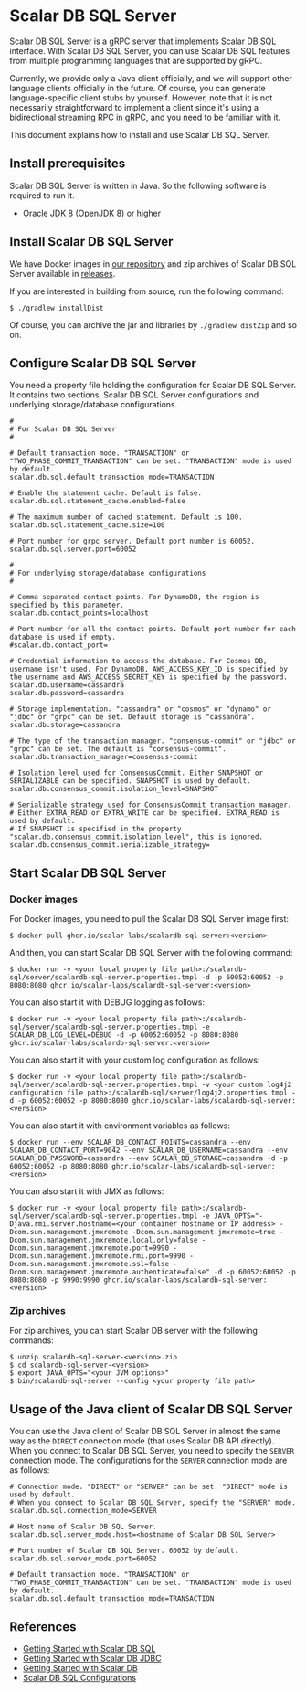 # Scalar DB SQL Server

Scalar DB SQL Server is a gRPC server that implements Scalar DB SQL interface.
With Scalar DB SQL Server, you can use Scalar DB SQL features from multiple programming languages that are supported by gRPC.

Currently, we provide only a Java client officially, and we will support other language clients officially in the future.
Of course, you can generate language-specific client stubs by yourself.
However, note that it is not necessarily straightforward to implement a client since it's using a bidirectional streaming RPC in gRPC, and you need to be familiar with it.

This document explains how to install and use Scalar DB SQL Server.

## Install prerequisites

Scalar DB SQL Server is written in Java. So the following software is required to run it.

* [Oracle JDK 8](https://www.oracle.com/technetwork/java/javase/downloads/jdk8-downloads-2133151.html) (OpenJDK 8) or higher

## Install Scalar DB SQL Server

We have Docker images in [our repository](https://github.com/orgs/scalar-labs/packages/container/package/scalardb-sql-server) and zip archives of Scalar DB SQL Server available in [releases](https://github.com/scalar-labs/scalardb-sql/releases).

If you are interested in building from source, run the following command:

```shell
$ ./gradlew installDist
```

Of course, you can archive the jar and libraries by `./gradlew distZip` and so on.

## Configure Scalar DB SQL Server

You need a property file holding the configuration for Scalar DB SQL Server.
It contains two sections, Scalar DB SQL Server configurations and underlying storage/database configurations.

```properties
#
# For Scalar DB SQL Server
#

# Default transaction mode. "TRANSACTION" or "TWO_PHASE_COMMIT_TRANSACTION" can be set. "TRANSACTION" mode is used by default.
scalar.db.sql.default_transaction_mode=TRANSACTION

# Enable the statement cache. Default is false.
scalar.db.sql.statement_cache.enabled=false

# The maximum number of cached statement. Default is 100.
scalar.db.sql.statement_cache.size=100

# Port number for grpc server. Default port number is 60052.
scalar.db.sql.server.port=60052

#
# For underlying storage/database configurations
#

# Comma separated contact points. For DynamoDB, the region is specified by this parameter.
scalar.db.contact_points=localhost

# Port number for all the contact points. Default port number for each database is used if empty.
#scalar.db.contact_port=

# Credential information to access the database. For Cosmos DB, username isn't used. For DynamoDB, AWS_ACCESS_KEY_ID is specified by the username and AWS_ACCESS_SECRET_KEY is specified by the password.
scalar.db.username=cassandra
scalar.db.password=cassandra

# Storage implementation. "cassandra" or "cosmos" or "dynamo" or "jdbc" or "grpc" can be set. Default storage is "cassandra".
scalar.db.storage=cassandra

# The type of the transaction manager. "consensus-commit" or "jdbc" or "grpc" can be set. The default is "consensus-commit".
scalar.db.transaction_manager=consensus-commit

# Isolation level used for ConsensusCommit. Either SNAPSHOT or SERIALIZABLE can be specified. SNAPSHOT is used by default.
scalar.db.consensus_commit.isolation_level=SNAPSHOT

# Serializable strategy used for ConsensusCommit transaction manager.
# Either EXTRA_READ or EXTRA_WRITE can be specified. EXTRA_READ is used by default.
# If SNAPSHOT is specified in the property "scalar.db.consensus_commit.isolation_level", this is ignored.
scalar.db.consensus_commit.serializable_strategy=
```

## Start Scalar DB SQL Server

### Docker images

For Docker images, you need to pull the Scalar DB SQL Server image first:
```shell
$ docker pull ghcr.io/scalar-labs/scalardb-sql-server:<version>
```

And then, you can start Scalar DB SQL Server with the following command:
```shell
$ docker run -v <your local property file path>:/scalardb-sql/server/scalardb-sql-server.properties.tmpl -d -p 60052:60052 -p 8080:8080 ghcr.io/scalar-labs/scalardb-sql-server:<version>
```

You can also start it with DEBUG logging as follows:
```shell
$ docker run -v <your local property file path>:/scalardb-sql/server/scalardb-sql-server.properties.tmpl -e SCALAR_DB_LOG_LEVEL=DEBUG -d -p 60052:60052 -p 8080:8080 ghcr.io/scalar-labs/scalardb-sql-server:<version>
````

You can also start it with your custom log configuration as follows:
```shell
$ docker run -v <your local property file path>:/scalardb-sql/server/scalardb-sql-server.properties.tmpl -v <your custom log4j2 configuration file path>:/scalardb-sql/server/log4j2.properties.tmpl -d -p 60052:60052 -p 8080:8080 ghcr.io/scalar-labs/scalardb-sql-server:<version>
```

You can also start it with environment variables as follows:
```shell
$ docker run --env SCALAR_DB_CONTACT_POINTS=cassandra --env SCALAR_DB_CONTACT_PORT=9042 --env SCALAR_DB_USERNAME=cassandra --env SCALAR_DB_PASSWORD=cassandra --env SCALAR_DB_STORAGE=cassandra -d -p 60052:60052 -p 8080:8080 ghcr.io/scalar-labs/scalardb-sql-server:<version>
```

You can also start it with JMX as follows:
```shell
$ docker run -v <your local property file path>:/scalardb-sql/server/scalardb-sql-server.properties.tmpl -e JAVA_OPTS="-Djava.rmi.server.hostname=<your container hostname or IP address> -Dcom.sun.management.jmxremote -Dcom.sun.management.jmxremote=true -Dcom.sun.management.jmxremote.local.only=false -Dcom.sun.management.jmxremote.port=9990 -Dcom.sun.management.jmxremote.rmi.port=9990 -Dcom.sun.management.jmxremote.ssl=false -Dcom.sun.management.jmxremote.authenticate=false" -d -p 60052:60052 -p 8080:8080 -p 9990:9990 ghcr.io/scalar-labs/scalardb-sql-server:<version>
```

### Zip archives

For zip archives, you can start Scalar DB server with the following commands:

```shell
$ unzip scalardb-sql-server-<version>.zip
$ cd scalardb-sql-server-<version>
$ export JAVA_OPTS="<your JVM options>"
$ bin/scalardb-sql-server --config <your property file path>
```

## Usage of the Java client of Scalar DB SQL Server

You can use the Java client of Scalar DB SQL Server in almost the same way as the `DIRECT` connection mode (that uses Scalar DB API directly).
When you connect to Scalar DB SQL Server, you need to specify the `SERVER` connection mode.
The configurations for the `SERVER` connection mode are as follows:

```properties
# Connection mode. "DIRECT" or "SERVER" can be set. "DIRECT" mode is used by default.
# When you connect to Scalar DB SQL Server, specify the "SERVER" mode.
scalar.db.sql.connection_mode=SERVER

# Host name of Scalar DB SQL Server.
scalar.db.sql.server_mode.host=<hostname of Scalar DB SQL Server>

# Port number of Scalar DB SQL Server. 60052 by default.
scalar.db.sql.server_mode.port=60052

# Default transaction mode. "TRANSACTION" or "TWO_PHASE_COMMIT_TRANSACTION" can be set. "TRANSACTION" mode is used by default.
scalar.db.sql.default_transaction_mode=TRANSACTION
```

## References

* [Getting Started with Scalar DB SQL](getting-started-with-sql.mdx)
* [Getting Started with Scalar DB JDBC](getting-started-with-jdbc.mdx)
* [Getting Started with Scalar DB](https://github.com/scalar-labs/scalardb/blob/master/docs/getting-started-with-scalardb.md)
* [Scalar DB SQL Configurations](configurations.mdx)
